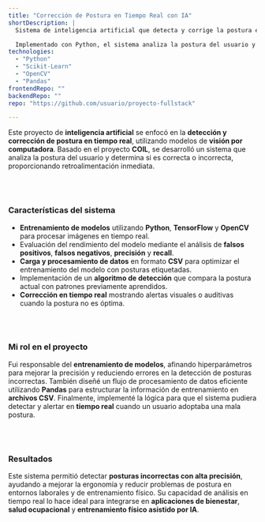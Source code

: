 ```yaml
---
title: "Corrección de Postura en Tiempo Real con IA"
shortDescription: |
  Sistema de inteligencia artificial que detecta y corrige la postura en tiempo real utilizando modelos de visión por computadora entrenados con datos personalizados.

  Implementado con Python, el sistema analiza la postura del usuario y proporciona retroalimentación instantánea.
technologies:
  - "Python"
  - "Scikit-Learn"
  - "OpenCV"
  - "Pandas"
frontendRepo: ""
backendRepo: ""
repo: "https://github.com/usuario/proyecto-fullstack"

---
```



Este proyecto de **inteligencia artificial** se enfocó en la **detección y corrección de postura en tiempo real**, utilizando modelos de **visión por computadora**. Basado en el proyecto **COIL**, se desarrolló un sistema que analiza la postura del usuario y determina si es correcta o incorrecta, proporcionando retroalimentación inmediata.

<br /><br />


### **Características del sistema**
- **Entrenamiento de modelos** utilizando **Python**, **TensorFlow** y **OpenCV** para procesar imágenes en tiempo real.
- Evaluación del rendimiento del modelo mediante el análisis de **falsos positivos**, **falsos negativos**, **precisión** y **recall**.
- **Carga y procesamiento de datos** en formato **CSV** para optimizar el entrenamiento del modelo con posturas etiquetadas.
- Implementación de un **algoritmo de detección** que compara la postura actual con patrones previamente aprendidos.
- **Corrección en tiempo real** mostrando alertas visuales o auditivas cuando la postura no es óptima.

<br /><br />


### **Mi rol en el proyecto**
Fui responsable del **entrenamiento de modelos**, afinando hiperparámetros para mejorar la precisión y reduciendo errores en la detección de posturas incorrectas. También diseñé un flujo de procesamiento de datos eficiente utilizando **Pandas** para estructurar la información de entrenamiento en **archivos CSV**. Finalmente, implementé la lógica para que el sistema pudiera detectar y alertar en **tiempo real** cuando un usuario adoptaba una mala postura.

<br /><br />


### **Resultados**
Este sistema permitió detectar **posturas incorrectas con alta precisión**, ayudando a mejorar la ergonomía y reducir problemas de postura en entornos laborales y de entrenamiento físico. Su capacidad de análisis en tiempo real lo hace ideal para integrarse en **aplicaciones de bienestar**, **salud ocupacional** y **entrenamiento físico asistido por IA**.

